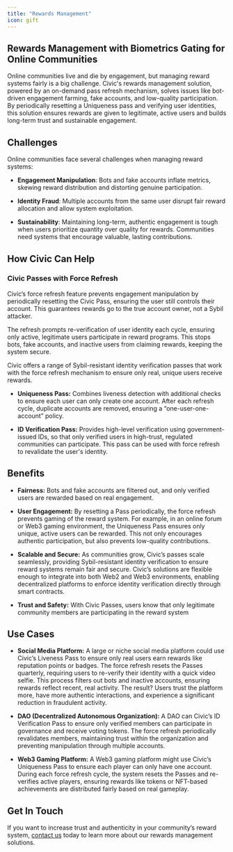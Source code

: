 ```yaml
---
title: "Rewards Management"
icon: gift
---
```


## Rewards Management with Biometrics Gating for Online Communities

Online communities live and die by engagement, but managing reward systems fairly is a big challenge. Civic's rewards management solution, powered by an on-demand pass refresh mechanism, solves issues like bot-driven engagement farming, fake accounts, and low-quality participation. By periodically resetting a Uniqueness pass and verifying user identities, this solution ensures rewards are given to legitimate, active users and builds long-term trust and sustainable engagement.

## Challenges

Online communities face several challenges when managing reward systems:

* **Engagement Manipulation**: Bots and fake accounts inflate metrics, skewing reward distribution and distorting genuine participation.

* **Identity Fraud**: Multiple accounts from the same user disrupt fair reward allocation and allow system exploitation.

* **Sustainability**: Maintaining long-term, authentic engagement is tough when users prioritize quantity over quality for rewards. Communities need systems that encourage valuable, lasting contributions.

## How Civic Can Help

### Civic Passes with Force Refresh

Civic’s force refresh feature prevents engagement manipulation by periodically resetting the Civic Pass, ensuring the user still controls their account. This guarantees rewards go to the true account owner, not a Sybil attacker.

The refresh prompts re-verification of user identity each cycle, ensuring only active, legitimate users participate in reward programs. This stops bots, fake accounts, and inactive users from claiming rewards, keeping the system secure.

Civic offers a range of Sybil-resistant identity verification passes that work with the force refresh mechanism to ensure only real, unique users receive rewards.

* **Uniqueness Pass:** Combines liveness detection with additional checks to ensure each user can only create one account. After each refresh cycle, duplicate accounts are removed, ensuring a “one-user-one-account” policy.

* **ID Verification Pass:** Provides high-level verification using government-issued IDs, so that only verified users in high-trust, regulated communities can participate. This pass can be used with force refresh to revalidate the user's identity.

## Benefits

* **Fairness:** Bots and fake accounts are filtered out, and only verified users are rewarded based on real engagement.

* **User Engagement:** By resetting a Pass periodically, the force refresh prevents gaming of the reward system. For example, in an online forum or Web3 gaming environment, the Uniqueness Pass ensures only unique, active users can be rewarded. This not only encourages authentic participation, but also prevents low-quality contributions.

* **Scalable and Secure:** As communities grow, Civic’s passes scale seamlessly, providing Sybil-resistant identity verification to ensure reward systems remain fair and secure. Civic’s solutions are flexible enough to integrate into both Web2 and Web3 environments, enabling decentralized platforms to enforce identity verification directly through smart contracts.

* **Trust and Safety:** With Civic Passes, users know that only legitimate community members are participating in the reward system

## Use Cases

* **Social Media Platform:** A large or niche social media platform could use Civic’s Liveness Pass to ensure only real users earn rewards like reputation points or badges. The force refresh resets the Passes quarterly, requiring users to re-verify their identity with a quick video selfie. This process filters out bots and inactive accounts, ensuring rewards reflect recent, real activity. The result? Users trust the platform more, have more authentic interactions, and experience a significant reduction in fraudulent activity.

* **DAO (Decentralized Autonomous Organization):** A DAO can Civic’s ID Verification Pass to ensure only verified members can participate in governance and receive voting tokens. The force refresh periodically revalidates members, maintaining trust within the organization and preventing manipulation through multiple accounts.

* **Web3 Gaming Platform:** A Web3 gaming platform might use Civic’s Uniqueness Pass to ensure each player can only have one account. During each force refresh cycle, the system resets the Passes and re-verifies active players, ensuring rewards like tokens or NFT-based achievements are distributed fairly based on real gameplay.

## Get In Touch

If you want to increase trust and authenticity in your community’s reward system, [contact us](https://civickey.typeform.com/req-custom) today to learn more about our rewards management solutions.
